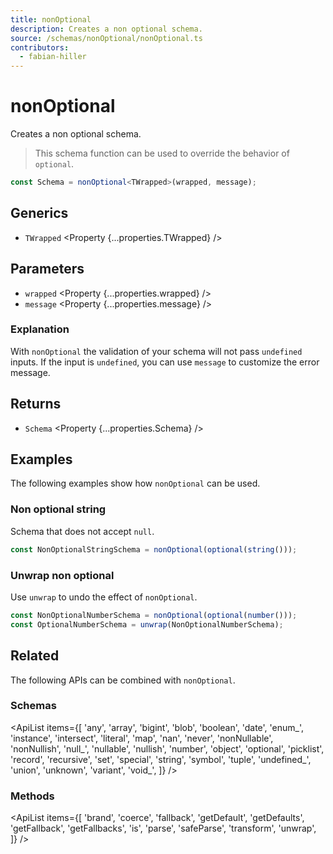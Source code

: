 ```yaml
---
title: nonOptional
description: Creates a non optional schema.
source: /schemas/nonOptional/nonOptional.ts
contributors:
  - fabian-hiller
---
```



# nonOptional

Creates a non optional schema.

> This schema function can be used to override the behavior of <Link href="../optional/">`optional`</Link>.

```ts
const Schema = nonOptional<TWrapped>(wrapped, message);
```

## Generics

- `TWrapped` <Property {...properties.TWrapped} />

## Parameters

- `wrapped` <Property {...properties.wrapped} />
- `message` <Property {...properties.message} />

### Explanation

With `nonOptional` the validation of your schema will not pass `undefined` inputs. If the input is `undefined`, you can use `message` to customize the error message.

## Returns

- `Schema` <Property {...properties.Schema} />

## Examples

The following examples show how `nonOptional` can be used.

### Non optional string

Schema that does not accept `null`.

```ts
const NonOptionalStringSchema = nonOptional(optional(string()));
```

### Unwrap non optional

Use <Link href="../unwrap/">`unwrap`</Link> to undo the effect of `nonOptional`.

```ts
const NonOptionalNumberSchema = nonOptional(optional(number()));
const OptionalNumberSchema = unwrap(NonOptionalNumberSchema);
```

## Related

The following APIs can be combined with `nonOptional`.

### Schemas

<ApiList
  items={[
    'any',
    'array',
    'bigint',
    'blob',
    'boolean',
    'date',
    'enum_',
    'instance',
    'intersect',
    'literal',
    'map',
    'nan',
    'never',
    'nonNullable',
    'nonNullish',
    'null_',
    'nullable',
    'nullish',
    'number',
    'object',
    'optional',
    'picklist',
    'record',
    'recursive',
    'set',
    'special',
    'string',
    'symbol',
    'tuple',
    'undefined_',
    'union',
    'unknown',
    'variant',
    'void_',
  ]}
/>

### Methods

<ApiList
  items={[
    'brand',
    'coerce',
    'fallback',
    'getDefault',
    'getDefaults',
    'getFallback',
    'getFallbacks',
    'is',
    'parse',
    'safeParse',
    'transform',
    'unwrap',
  ]}
/>
